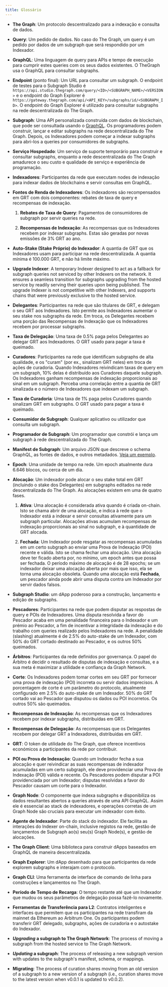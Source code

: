 ```yaml
---
title: Glossário
---
```


- **The Graph**: Um protocolo descentralizado para a indexação e consulta de dados.

- **Query**: Um pedido de dados. No caso do The Graph, um query é um pedido por dados de um subgraph que será respondido por um Indexador.

- **GraphQL**: Uma linguagem de query para APIs e tempo de execução para cumprir estes queries com os seus dados existentes. O TheGraph usa o GraphQL para consultar subgraphs.

- **Endpoint** (ponto final): Um URL para consultar um subgraph. O endpoint de testes para o Subgraph Studio é `https://api.studio.thegraph.com/query/<ID>/<SUBGRAPH_NAME>/<VERSION>` e o endpoint do Graph Explorer é `https://gateway.thegraph.com/api/<API_KEY>/subgraphs/id/<SUBGRAPH_ID>`. O endpoint do Graph Explorer é utilizado para consultar subgraphs na rede descentralizada do The Graph.

- **Subgraph**: Uma API personalizada construída com dados de blockchain, que pode ser consultada usando o [GraphQL](https://graphql.org/). Os programadores podem construir, lançar e editar subgraphs na rede descentralizada do The Graph. Depois, os Indexadores podem começar a indexar subgraphs para abri-los a queries por consumidores de subgraphs.

- **Serviço Hospedado**: Um serviço de suporte temporário para construir e consultar subgraphs, enquanto a rede descentralizada do The Graph amadurece o seu custo e qualidade de serviço e experiência de programação.

- **Indexadores**: Participantes da rede que executam nodes de indexação para indexar dados de blockchains e servir consultas em GraphQL.

- **Fontes de Renda de Indexadores**: Os indexadores são recompensados em GRT com dois componentes: rebates de taxa de query e recompensas de indexação.

  1. **Rebates de Taxa de Query**: Pagamentos de consumidores de subgraph por servir queries na rede.

  2. **Recompensas de Indexação**: As recompensas que os Indexadores recebem por indexar subgraphs. Estas são geradas por novas emissões de 3% GRT ao ano.

- **Auto-Stake (Stake Próprio) do Indexador**: A quantia de GRT que os Indexadores usam para participar na rede descentralizada. A quantia mínima é 100.000 GRT, e não há limite máximo.

- **Upgrade Indexer**: A temporary Indexer designed to act as a fallback for subgraph queries not serviced by other Indexers on the network. It ensures a seamless transition for subgraphs upgrading from the hosted service by readily serving their queries upon being published. The upgrade Indexer is not competitive with other Indexers, and supports chains that were previously exclusive to the hosted service.

- **Delegantes**: Participantes na rede que são titulares de GRT, e delegam o seu GRT aos Indexadores. Isto permite aos Indexadores aumentar o seu stake nos subgraphs da rede. Em troca, os Delegantes recebem uma porção das Recompensas de Indexação que os Indexadores recebem por processar subgraphs.

- **Taxa de Delegação**: Uma taxa de 0.5% paga pelos Delegantes ao delegar GRT aos Indexadores. O GRT usado para pagar a taxa é queimado.

- **Curadores**: Participantes na rede que identificam subgraphs de alta qualidade, e os "curam" (por ex., sinalizam GRT neles) em troca de ações de curadoria. Quando Indexadores reivindicam taxas de query em um subgraph, 10% delas é distribuído aos Curadores daquele subgraph. Os Indexadores ganham recompensas de indexação proporcionais ao sinal em um subgraph. Perceba uma correlação entre a quantia de GRT sinalizada e o número de Indexadores que indexam um subgraph.

- **Taxa de Curadoria**: Uma taxa de 1% paga pelos Curadores quando sinalizam GRT em subgraphs. O GRT usado para pagar a taxa é queimado.

- **Consumidor de Subgraph**: Qualquer aplicativo ou utilizador que consulta um subgraph.

- **Programador de Subgraph**: Um programador que constrói e lança um subgraph à rede descentralizada do The Graph.

- **Manifest de Subgraph**: Um arquivo JSON que descreve o schema GraphQL, as fontes de dados, e outros metadados. [Veja um exemplo](https://ipfs.io/ipfs/QmVQdzeGdPUiLiACeqXRpKAYpyj8Z1yfWLMUq7A7WundUf).

- **Epoch**: Uma unidade de tempo na rede. Um epoch atualmente dura 6.646 blocos, ou cerca de um dia.

- **Alocação**: Um indexador pode alocar o seu stake total em GRT (incluindo o stake dos Delegantes) em subgraphs editados na rede descentralizada do The Graph. As alocações existem em uma de quatro fases.

  1. **Ativa**: Uma alocação é considerada ativa quando é criada on-chain. Isto se chama abrir de uma alocação, e indica à rede que o Indexador está a indexar e servir consultas ativamente para um subgraph particular. Alocações ativas acumulam recompensas de indexação proporcionais ao sinal no subgraph, e à quantidade de GRT alocada.

  2. **Fechada**: Um Indexador pode resgatar as recompensas acumuladas em um certo subgraph ao enviar uma Prova de Indexação (POI) recente e válida. Isto se chama fechar uma alocação. Uma alocação deve ter ficado aberta por, no mínimo, um epoch antes que possa ser fechada. O período máximo de alocação é de 28 epochs; se um indexador deixar uma alocação aberta por mais que isso, ela se torna uma alocação obsoleta. Quando uma alocação está **Fechada**, um pescador ainda pode abrir uma disputa contra um Indexador por servir dados falsos.

- **Subgraph Studio**: um dApp poderoso para a construção, lançamento e edição de subgraphs.

- **Pescadores**: Participantes na rede que podem disputar as respostas de query e POIs de Indexadores. Uma disputa resolvida a favor do Pescador acaba em uma penalidade financeira para o Indexador e um prémio ao Pescador, a fim de incentivar a integridade da indexação e do trabalho com queries realizado pelos Indexadores na rede. A penalidade (slashing) atualmente é de 2.5% do auto-stake de um Indexador, com 50% do GRT cortado destinado ao Pescador, e os outros 50% queimados.

- **Árbitros**: Participantes da rede definidos por governança. O papel do Árbitro é decidir o resultado de disputas de indexação e consultas, e a sua meta é maximizar a utilidade e confiança da Graph Network.

- **Corte**: Os Indexadores podem tomar cortes em seu GRT por fornecer uma prova de indexação (POI) incorreta ou servir dados imprecisos. A porcentagem de corte é um parâmetro do protocolo, atualmente configurado em 2.5% do auto-stake de um Indexador. 50% do GRT cortado vai ao Pescador que disputou os dados ou POI incorretos. Os outros 50% são queimados.

- **Recompensas de Indexação**: As recompensas que os Indexadores recebem por indexar subgraphs, distribuídas em GRT.

- **Recompensas de Delegação**: As recompensas que os Delegantes recebem por delegar GRT a Indexadores, distribuídas em GRT.

- **GRT**: O token de utilidade do The Graph, que oferece incentivos económicos a participantes da rede por contribuir.

- **POI ou Prova de Indexação**: Quando um Indexador fecha a sua alocação e quer reivindicar as suas recompensas de indexador acumuladas em um certo subgraph, ele deve providenciar uma Prova de Indexação (POI) válida e recente. Os Pescadores podem disputar a POI providenciada por um Indexador; disputas resolvidas a favor do Pescador causam um corte para o Indexador.

- **Graph Node**: O componente que indexa subgraphs e disponibiliza os dados resultantes abertos a queries através de uma API GraphQL. Assim ele é essencial ao stack de indexadores, e operações corretas de um Graph Node são cruciais para executar um indexador com êxito.

- **Agente de Indexador**: Parte do stack do indexador. Ele facilita as interações do Indexer on-chain, inclusive registos na rede, gestão de lançamentos de Subgraph ao(s) seu(s) Graph Node(s), e gestão de alocações.

- **The Graph Client**: Uma biblioteca para construir dApps baseados em GraphQL de maneira descentralizada.

- **Graph Explorer**: Um dApp desenhado para que participantes da rede explorem subgraphs e interajam com o protocolo.

- **Graph CLI**: Uma ferramenta de interface de comando de linha para construções e lançamentos no The Graph.

- **Período de Tempo de Recarga**: O tempo restante até que um Indexador que mudou os seus parâmetros de delegação possa fazê-lo novamente.

- **Ferramentas de Transferência para L2**: Contratos inteligentes e interfaces que permitem que os participantes na rede transfiram da mainnet da Ethereum ao Arbitrum One. Os participantes podem transferir GRT delegado, subgraphs, ações de curadoria e o autostake do Indexador.

- **_Upgrading_ a subgraph to The Graph Network**: The process of moving a subgraph from the hosted service to The Graph Network.

- **_Updating_ a subgraph**: The process of releasing a new subgraph version with updates to the subgraph's manifest, schema, or mappings.

- **Migrating**: The process of curation shares moving from an old version of a subgraph to a new version of a subgraph (i.e., curation shares move to the latest version when v0.0.1 is updated to v0.0.2).
